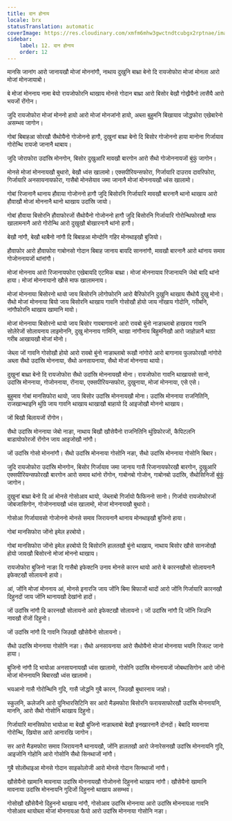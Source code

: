 ```yaml
---
title: दान होनाय
locale: brx
statusTranslation: automatic
coverImage: https://res.cloudinary.com/xmfm6mhw3gwctndtcubgx2rptnae/image/upload/v1740337243/small_cover_educacion_fundamental_a051170f1c.webp
sidebar:
    label: 12. दान होनाय
    order: 12
---
```

मानसि जानांग आरो जानायखौ मोजां मोननांगौ, नाथाय दुखुनि बाथ्रा बेनो दि रायजोफोरा मोजां मोनला आरो मोजां मोनजायाबो।

बे मोजां मोननाय नामा बेयो रायजोफोरनि थाखाय मोनसे गोदान बाथ्रा आरो बिसोर बेखौ गोख्रैयैनो लासैयै आरो भयजों रोंगोन।

जुदि रायजोफोरा मोजां मोननो हायो आरो मोजां मोनजांनो हायो, अब्ला बुहुमनि बिखायाव जोद्धफोरा एखेबारेनो असम्भव जागोन।

गोबां बिबाहआ सोरखौ सैथोयैनो गोजोननो हागौ, दुखुनां बाथ्रा बेनो दि बिसोर गोजोननो हाया मानोना गिर्जायाव गोरोन्थि रायजो जानानै थाबाय।

जुदि जोराफोरा उदांस्रि मोनगोन, बिसोर दुखुआरि मावखौ बारगोन आरो सैथो गोजोननायजों बुंफुं जागोन।

मोनसे मोजां मोननायखौ बुथारो, बेखौ ध्वंस खालामो। एक्सपीरियन्सफोरा, गिर्जायारि दाउराव दावरिफोरा, गिर्जायारि अनसायनायफोरा, गासैबो मोनसेयाव जमा जानानै मोजां मोननायखौ ध्वंस खालामो।

गोबां रिजानानै थानाय हौवाया गोजोननो हागौ जुदि बिसोरनि गिर्जायारि मावखौ बारनानै थानो थाखाय आरो हौवाखौ मोजां मोननानै थानो थाखाय उदांस्रि जायो।

गोबां हौवाया बिसोरनि हौवाफोरजों सैथोयैनो गोजोननो हागौ जुदि बिसोरनि गिर्जायारि गोरोन्थिफोरखौ माफ खालामनानै आरो गोरोन्थि आरो दुखुखौ बोखारनानै थांनो हागौ।

बेखौ नांगौ, बेखौ थाबैनो नांगौ दि बिबाहआ मोन्दोनि गहिर मोनथाइखौ बुजियो।

हौवाफोर आरो हौवाफोरा गाबोनसो गोदान बिबाह जानाय बायदि साननांगौ, मावखौ बारनानै आरो थांनाय समाव गोजोननायजों थांनांगौ।

मोजां मोननाय आरो रिजानायफोरा एखेबायदि एटमिक बाथ्रा। मोजां मोननायाव रिजानायनि जेबो बादि थांनो हाया। मोजां मोननायानो खौसे माफ खालामनाय।

मोजां मोननाया बिसोरनो थायो जाय बिसोरनि लोगोफोरनि आरो बैरिफोरनि दुखुनि थाखाय सैथोयै दुखु मोनो। सैथो मोजां मोननाया बियो जाय बिसोरनि थाखाय गावनि गोसोखौ होयो जाय नोंखाय गोदोनि, गरीबनि, नांगौफोरनि थाखाय खामानि मावो।

मोजां मोननाया बिसोरनो थायो जाय बिसोर गावबागावनो आरो रावबो बुंनो नाङाब्लाबो हाखराव गावनि सोलेरेजों सोलायनाय लाइमोननि, दुखु मोननाय गामिनि, थाखा नांगौनाय बिहुमनिखौ आरो जाहोन्नानै थाग्रा गरीब आखायखौ मोजां मोनो।

जेब्ला जों गावनि गोसोखौ होयो आरो रावबो बुंनो नाङाब्लाबो रूखौ नांगोरो आरो बागानाव फुलफोरखौ नांगोरो अब्ला सैथो उदांस्रि मोननाया, सैथो अनसायनाया, सैथो मोजां मोननाया थायो।

दुखुनां बाथ्रा बेनो दि रायजोफोरा सैथो उदांस्रि मोननायखौ मोना। रायजोफोरा गावनि थाखायसो सानो, उदांस्रि मोननाया, गोजोननाया, रोंनाया, एक्सपीरियन्सफोरा, दुखुनाया, मोजां मोननाया, एसे एसे।

बुहुमाव गोबां मानसिफोरा थायो, जाय बिसोर उदांस्रि मोननायखौ मोना। उदांस्रि मोननाया राजनितिनि, राजखान्थाइनि थुंग्रि जाय गावनि थाखाय थाखाखौ बाहायो दि आइजोखौ मोननो थाखाय।

जों बिखौ बिलायजों रोंगोन।

सैथो उदांस्रि मोननाया जेबो नाङा, नाथाय बिखौ खौसेयैनो राजनितिनि थुंग्रिफोरजों, कैपिटलनि बाडायोफोरजों रोंगोन जाय आइजोखौ नांगौ।

जों उदांस्रि गोसो मोननांगौ। सैथो उदांस्रि मोननाया गोसोनि नङा, सैथो उदांस्रि मोननाया गोसोनि बिबार।

जुदि रायजोफोरा उदांस्रि मोनगोन, बिसोर गिर्जायाव जमा जानाय गासै रिजानायफोरखौ बारगोन, दुखुआरि एक्सपीरियन्सफोरखौ बारगोन आरो समाव थांनो रोंगोन, गाबोनबो गोजोन, गाबोनबो उदांस्रि, सैथोसिनिजों बुंफुं जागोन।

दुखुनां बाथ्रा बेनो दि आं मोनसे गोसोआव थायो, जेब्लाबो गिर्जायो फैफिननो सानो। गिर्जायो रायजोफोरजों जोबजासिगोन, गोजोननायखौ ध्वंस खालामो, मोजां मोननायखौ बुथारो।

गोसोआ गिर्जायावसो गोजोननो मोनसे समाव जिरायनानै थानाय मोनथाइखौ बुजिनो हाया।

गोबां मानसिफोरा जोंनो इमेल हरबोयो।

गोबां मानसिफोरा जोंनो इमेल हरबोयो दि बिसोरनि हालतखौ बुंनो थाखाय, नाथाय बिसोर खौसे सानजोखौ होयो जावखौ बिसोरनो मोजां मोननो थाखाय।

रायजोफोरा बुजिनो नाङा दि गासैबो इफेक्टनि उनाव मोनसे कारन थायो आरो बे कारनखौसो सोलायनानै इफेक्टखौ सोलायनो हायो।

आं, जोंनि मोजां मोननाय आं, मोनसे इनारजि जाय जोंनि बिमा बिफाजों थादों आरो जोंनि गिर्जायारि कारनखौ दिहुनदों जाय जोंनि थानायखौ देखांनो हादों।

जों उदांस्रि नांगौ दि कारनखौ सोलायनो आरो इफेक्टखौ सोलायनो। जों उदांस्रि नांगौ दि जोंनि जिउनि नावखौ रोंजों दिहुनो।

जों उदांस्रि नांगौ दि गावनि जिउखौ खौसेयैनो सोलायनो।

सैथो उदांस्रि मोननाया गोसोनि नङा। सैथो अनसायनाया आरो सैथोयैनो मोजां मोननाया भयनि रिजल्ट जानो हाया।

बुजिनो नांगौ दि भायोआ अनसायनायखौ ध्वंस खालामो, गोसोनि उदांस्रि मोननायजों जोबथासिगोन आरो जोंनो मोजां मोननायनि बिबारखौ ध्वंस खालामो।

भयआनो गासै गोरोन्थिनि गुदि, गासै जोद्धनि गुबै कारन, जिउखौ बुथारनाय जाहो।

स्कुलनि, कलेजनि आरो युनिभारसिटिनि सर आरो मैडमफोरा बिसोरनि फरायसाफोरखौ उदांस्रि मोननायनि, माननि, आरो सैथो गोसोनि थाखाय दिहुनो।

गिर्जायारि मानसिफोरा भायोआ मा बेखौ बुजिनो नाङाब्लाबो बेखौ इनखारनानै दोनदों। बेबादि मावनाया गोरोन्थि, खियोस आरो आनारखि जागोन।

सर आरो मैडमफोरा समाव जिरायनानै थानायखौ, जोंनि हालतखौ आरो जेनारेसनखौ उदांस्रि मोननायनि गुदि, आइजोनि गोहोनि आरो गोसोनि सैथो सिनथाजों नांगौ।

गुबै सोलोंथाइआ मोनसे गोदान साइकोलोजी आरो मोनसे गोदान सिनथाजों नांगौ।

खौसेयैनो खामानि मावनाया उदांस्रि मोननायखौ गोजोननो दिहुननो थाखाय नांगौ। खौसेयैनो खामानि मावनाया उदांस्रि मोननायनि गुदिजों दिहुननो थाखाय असम्भव।

गोसोखौ खौसेयैनो दिहुननो थाखाय नांगौ, गोसोआव उदांस्रि मोननाया आरो उदांस्रि मोननायआ गावनि गोसोआव थायोब्ला मोजां मोननायआ फैयो आरो उदांस्रि मोननाया गोसोनि नङा।


